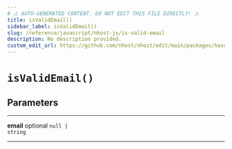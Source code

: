 ```yaml
---
# ⚠️ AUTO-GENERATED CONTENT. DO NOT EDIT THIS FILE DIRECTLY! ⚠️
title: isValidEmail()
sidebar_label: isValidEmail()
slug: /reference/javascript/nhost-js/is-valid-email
description: No description provided.
custom_edit_url: https://github.com/nhost/nhost/edit/main/packages/hasura-auth-js/src/utils/validators.ts#L3
---
```


# `isValidEmail()`

## Parameters

---

**<span className="parameter-name">email</span>** <span className="optional-status">optional</span> <code>null &#124; string</code>

---
